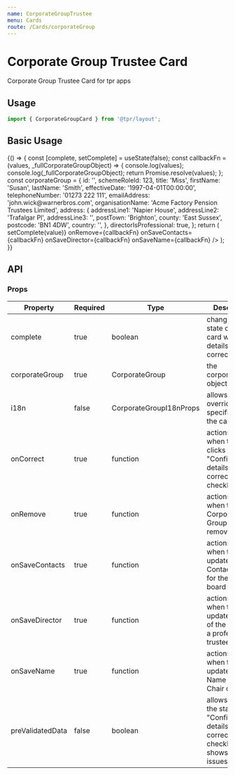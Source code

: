 ```yaml
---
name: CorporateGroupTrustee
menu: Cards
route: /Cards/corporateGroup
---
```



# Corporate Group Trustee Card

Corporate Group Trustee Card for tpr apps

## Usage

```js
import { CorporateGroupCard } from '@tpr/layout';
```

## Basic Usage

<Playground>
	{() => {
		const [complete, setComplete] = useState(false);
		const callbackFn = (values, _fullCorporateGroupObject) => {
			console.log(values);
			console.log(_fullCorporateGroupObject);
			return Promise.resolve(values);
		};
		const corporateGroup = {
			id: '',
			schemeRoleId: 123,
			title: 'Miss',
			firstName: 'Susan',
			lastName: 'Smith',
			effectiveDate: '1997-04-01T00:00:00',
			telephoneNumber: '01273 222 111',
			emailAddress: 'john.wick@warnerbros.com',
			organisationName: 'Acme Factory Pension Trustees Limited',
			address: {
				addressLine1: 'Napier House',
				addressLine2: 'Trafalgar Pl',
				addressLine3: '',
				postTown: 'Brighton',
				county: 'East Sussex',
				postcode: 'BN1 4DW',
				country: '',
			},
			directorIsProfessional: true,
		};
		return (
			<CorporateGroupCard
				complete={complete}
				corporateGroup={corporateGroup}
				onCorrect={(value) => setComplete(value)}
				onRemove={callbackFn}
				onSaveContacts={callbackFn}
				onSaveDirector={callbackFn}
				onSaveName={callbackFn}
			/>
		);
	}}
</Playground>

## API

### Props

| Property         | Required | Type                    | Description                                                                                  |
| ---------------- | -------- | ----------------------- | -------------------------------------------------------------------------------------------- |
| complete         | true     | boolean                 | changes the state of the card when All details are correct                                   |
| corporateGroup   | true     | CorporateGroup          | the corporateGroup object                                                                    |
| i18n             | false    | CorporateGroupI18nProps | allows to override specific text in the card                                                 |
| onCorrect        | true     | function                | actions for when the user clicks the "Confirm details are correct" checkbox                  |
| onRemove         | true     | function                | actions for when the Corporate Group trustee is removed                                      |
| onSaveContacts   | true     | function                | actions for when the user updates the Contact Details for the Chair of board                 |
| onSaveDirector   | true     | function                | actions for when the user updates if any of the directors a professional trustee             |
| onSaveName       | true     | function                | actions for when the user updates the Name of the Chair of board                             |
| preValidatedData | false    | boolean                 | allows to ignore the state of the "Confirm details are correct" checkbox & shows "No issues" |
